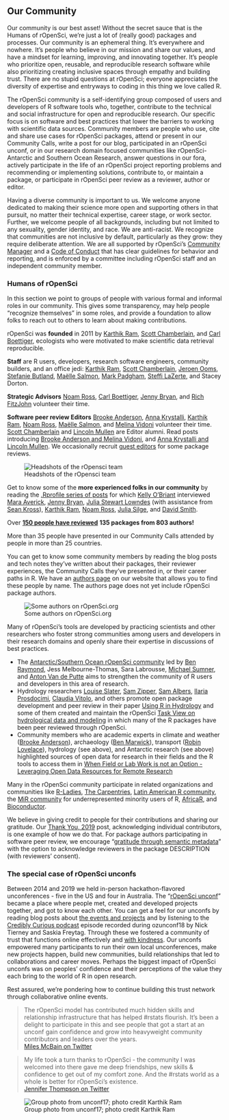 ## Our Community {#community}


Our community is our best asset! Without the secret sauce that is the Humans of rOpenSci, we’re just a lot of (really good) packages and processes. Our community is an ephemeral thing. It’s everywhere and nowhere. It’s people who believe in our mission and share our values, and have a mindset for learning, improving, and innovating together. It's people who prioritize open, reusable, and reproducible research software while also prioritizing creating inclusive spaces through empathy and building trust. There are no stupid questions at rOpenSci; everyone appreciates the diversity of expertise and entryways to coding in this thing we love called R.

The rOpenSci community is a self-identifying group composed of users and developers of R software tools who, together, contribute to the technical and social infrastructure for open and reproducible research. Our specific focus is on software and best practices that lower the barriers to working with scientific data sources. Community members are people who use, cite and share use cases for rOpenSci packages, attend or present in our Community Calls, write a post for our blog, participated in an rOpenSci unconf, or in our research domain focused communities like rOpenSci-Antarctic and Southern Ocean Research, answer questions in our fora, actively participate in the life of an rOpenSci project reporting problems and recommending or implementing solutions, contribute to, or maintain a package, or participate in rOpenSci peer review as a reviewer, author or editor.

Having a diverse community is important to us. We welcome anyone dedicated to making their science more open and supporting others in that pursuit, no matter their technical expertise, career stage, or work sector. Further, we welcome people of all backgrounds, including but not limited to any sexuality, gender identity, and race. We are anti-racist. We recognize that communities are not inclusive by default, particularly as they grow: they require deliberate attention. We are all supported by rOpenSci’s [Community Manager](https://ropensci.org/author/stefanie-butland/) and a [Code of Conduct](#conduct) that has clear guidelines for behavior and reporting, and is enforced by a committee including rOpenSci staff and an independent community member.


### Humans of rOpenSci {#humans}

In this section we point to groups of people with various formal and informal roles in our community. This gives some transparency, may help people “recognize themselves” in some roles, and provide a foundation to allow folks to reach out to others to learn about making contributions.

rOpenSci was **founded** in 2011 by [Karthik Ram](https://ropensci.org/author/karthik-ram/), [Scott Chamberlain](https://ropensci.org/author/scott-chamberlain/), and [Carl Boettiger](https://ropensci.org/author/carl-boettiger/), ecologists who were motivated to make scientific data retrieval reproducible.

**Staff** are R users, developers, research software engineers, community builders, and an office jedi: [Karthik Ram](https://ropensci.org/author/karthik-ram/), [Scott Chamberlain](https://ropensci.org/author/scott-chamberlain/), [Jeroen Ooms](https://ropensci.org/author/jeroen-ooms/), [Stefanie Butland](https://ropensci.org/author/stefanie-butland/), [Maëlle Salmon](https://ropensci.org/author/ma%C3%ABlle-salmon/), [Mark Padgham](https://ropensci.org/author/mark-padgham/), [Steffi LaZerte](https://ropensci.org/author/steffi-lazerte/), and Stacey Dorton.

**Strategic Advisors** [Noam Ross](https://ropensci.org/author/noam-ross/), [Carl Boettiger](https://ropensci.org/author/carl-boettiger/), [Jenny Bryan](https://ropensci.org/author/jenny-bryan/), and [Rich FitzJohn](https://ropensci.org/author/rich-fitzjohn/) volunteer their time.

**Software peer review Editors** [Brooke Anderson](https://ropensci.org/author/brooke-anderson/), [Anna Krystalli](https://ropensci.org/author/anna-krystalli/), [Karthik Ram](https://ropensci.org/author/karthik-ram/), [Noam Ross](https://ropensci.org/author/noam-ross/), [Maëlle Salmon](https://ropensci.org/author/ma%C3%ABlle-salmon/), and [Melina Vidoni](https://ropensci.org/author/melina-vidoni/) volunteer their time. [Scott Chamberlain](https://ropensci.org/author/scott-chamberlain/) and [Lincoln Mullen](https://ropensci.org/author/lincoln-mullen/) are Editor alumni. Read posts introducing [Brooke Anderson and Melina Vidoni](https://ropensci.org/blog/2019/01/31/more_editors/), and [Anna Krystalli and Lincoln Mullen](https://ropensci.org/blog/2018/06/22/new_editors/). We occasionally recruit [guest editors](https://devguide.ropensci.org/softwarereviewintro.html#editors-and-reviewers) for some package reviews.

![Headshots of the rOpensci team](images/team-all.png "Headshots of the rOpensci team")

Get to know some of the **more experienced folks in our community** by reading the [.Rprofile series of posts](https://ropensci.org/tags/rprofile/) for which [Kelly O’Briant](https://ropensci.org/author/kelly-obriant/) interviewed [Mara Averick](https://ropensci.org/blog/2017/11/10/rprofile-mara-averick/), [Jenny Bryan](https://ropensci.org/blog/2017/12/08/rprofile-jenny-bryan/), [Julia Stewart Lowndes](https://ropensci.org/blog/2018/02/09/rprofile-julia-stewart-lowndes/) (with assistance from [Sean Kross](https://ropensci.org/author/sean-kross/)), [Karthik Ram](https://ropensci.org/blog/2018/01/12/rprofile-karthik-ram/), [Noam Ross](https://ropensci.org/blog/2018/04/13/rprofile-noam-ross/), [Julia Silge](https://ropensci.org/blog/2018/06/08/rprofile-julia-silge/), and [David Smith](https://ropensci.org/blog/2017/10/13/rprofile-david-smith/).

Over [**150 people have reviewed**](https://devguide.ropensci.org/softwarereviewintro.html#editors-and-reviewers) **135 packages from 803 authors!**

More than 35 people have presented in our Community Calls attended by people in more than 25 countries. 

You can get to know some community members by reading the blog posts and tech notes they’ve written about their packages, their reviewer experiences, the Community Calls they’ve presented in, or their career paths in R. We have an [authors page](https://ropensci.org/author/) on our website that allows you to find these people by name. The authors page does not yet include rOpenSci package authors.

![Some authors on rOpenSci.org](images/authors_2020-08.png "Some authors on rOpenSci.org")

Many of rOpenSci’s tools are developed by practicing scientists and other researchers who foster strong communities among users and developers in their research domains and openly share their expertise in discussions of best practices. 

*   The [Antarctic/Southern Ocean rOpenSci community](https://ropensci.org/blog/2018/11/13/antarctic/) led by [Ben Raymond](https://ropensci.org/author/ben-raymond/), Jess Melbourne-Thomas, Sara Labrousse, [Michael Sumner](https://ropensci.org/author/michael-sumner/), and [Anton Van de Putte](https://ropensci.org/author/anton-van-de-putte/) aims to strengthen the community of R users and developers in this area of research.
*   Hydrology researchers [Louise Slater](https://ropensci.org/author/louise-slater/), [Sam Zipper](https://ropensci.org/author/sam-zipper/), [Sam Albers](https://ropensci.org/author/sam-albers/), [Ilaria Prosdocimi](https://ropensci.org/author/ilaria-prosdocimi/), [Claudia Vitolo](https://ropensci.org/author/claudia-vitolo/), and others promote open package development and peer review in their paper [Using R in Hydrology](https://doi.org/10.5194/hess-23-2939-2019) and some of them created and maintain the rOpenSci [Task View on hydrological data and modeling](https://github.com/ropensci/Hydrology/blob/master/README.md) in which many of the R packages have been peer reviewed through rOpenSci. 
*   Community members who are academic experts in climate and weather ([Brooke Anderson](https://ropensci.org/author/brooke-anderson/)), archaeology ([Ben Marwick](https://ropensci.org/author/ben-marwick/)), transport ([Robin Lovelace](https://ropensci.org/author/robin-lovelace/)), hydrology (see above), and Antarctic research (see above) highlighted sources of open data for research in their fields and the R tools to access them in [When Field or Lab Work is not an Option - Leveraging Open Data Resources for Remote Research](https://ropensci.org/blog/2020/05/19/covid-19-open-data/)

Many in the rOpenSci community participate in related organizations and communities like [R-Ladies](https://rladies.org/), [The Carpentries](https://carpentries.org/), [Latin American R community](https://www.r-consortium.org/blog/2020/07/07/latin-american-communities-and-organizations-at-user2020), the [MiR community](https://medium.com/@doritolay/introducing-mir-a-community-for-underrepresented-users-of-r-7560def7d861) for underrepresented minority users of R, [AfricaR](https://africa-r.org/), and [Bioconductor](https://www.bioconductor.org/).

We believe in giving credit to people for their contributions and sharing our gratitude. Our [Thank You, 2019](https://ropensci.org/blog/2019/12/23/thankyou/) post, acknowledging individual contributors, is one example of how we do that. For package authors participating in software peer review, we encourage “[gratitude through semantic metadata](https://ropensci.org/blog/2018/03/16/thanking-reviewers-in-metadata/)” with the option to acknowledge reviewers in the package DESCRIPTION (with reviewers’ consent).  

<!--
Try [https://allcontributors.org/](https://allcontributors.org/) used by [Stats Peer Review book: Contributors](https://ropenscilabs.github.io/statistical-software-peer-review/index.html#contributors), recommended by Mark Padgham. “Recognize All Contributors. Including those that don't push code”. 
-->



### The special case of rOpenSci unconfs {#unconfs}

Between 2014 and 2019 we held in-person hackathon-flavored unconferences - five in the US and four in Australia. The “[rOpenSci unconf](https://ropensci.org/blog/2017/06/02/unconf2017/)” became a place where people met, created and developed projects together, and got to know each other. You can get a feel for our unconfs by reading blog posts about [the events and projects](https://ropensci.org/tags/unconf/) and by listening to the [Credibly Curious podcast](https://soundcloud.com/crediblycurious/episode-6-oz-unconf) episode recorded during ozunconf18 by Nick Tierney and Saskia Freytag. Through these we fostered a community of trust that functions online effectively and [with kindness](https://blogs.scientificamerican.com/observations/open-software-means-kinder-science/). Our unconfs empowered many participants to run their own local unconferences, make new projects happen, build new communities, build relationships that led to collaborations and career moves. Perhaps the biggest impact of rOpenSci unconfs was on peoples’ confidence and their perceptions of the value they each bring to the world of R in open research.

Rest assured, we’re pondering how to continue building this trust network through collaborative online events.

> The rOpenSci model has contributed much hidden skills and relationship infrastructure that has helped #rstats flourish. It's been a delight to participate in this and see people that got a start at an unconf gain confidence and grow into heavyweight community contributors and leaders over the years.
> <br>
> [Miles McBain on Twitter](twitter.com/MilesMcBain/status/1232458838307065858)

> My life took a turn thanks to rOpenSci - the community I was welcomed into there gave me deep friendships, new skills & confidence to get out of my comfort zone. And the #rstats world as a whole is better for rOpenSci’s existence.
> <br>
> [Jennifer Thompson on Twitter](https://twitter.com/jent103/status/1232460524031545344)

![Group photo from unconf17; photo credit Karthik Ram](images/unconf17_wide.jpg "Group photo from unconf17; photo credit Karthik Ram")
